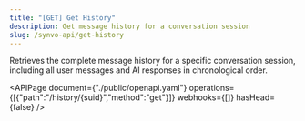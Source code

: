 ```yaml
---
title: "[GET] Get History"
description: Get message history for a conversation session
slug: /synvo-api/get-history
---
```



Retrieves the complete message history for a specific conversation session, including all user messages and AI responses in chronological order.

<APIPage document={"./public/openapi.yaml"} operations={[{"path":"/history/{suid}","method":"get"}]} webhooks={[]} hasHead={false} />
